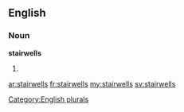 ==English==

===Noun===
'''stairwells'''

# {{plural of|[[stairwell]]}}

[[Category:English plurals]]

[[ar:stairwells]]
[[fr:stairwells]]
[[my:stairwells]]
[[sv:stairwells]]